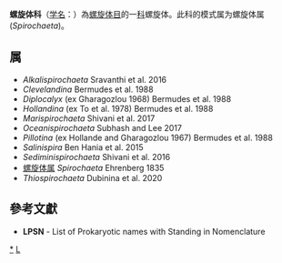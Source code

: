 {{Automatic taxobox
| taxon = Spirochaetaceae
| authority = Swellengrebel, 1907
| type genus = 螺旋体属<br>''Spirochaeta''
| type genus authority = Ehrenberg, 1835
}}
''' 螺旋体科'''（[[学名|学名]]：{{lang|la|''Spirochaetaceae''}}）為[[螺旋体目|螺旋体目]]的一[[科|科]]螺旋体。此科的模式属为螺旋体属(''Spirochaeta'')。

==属==
* ''Alkalispirochaeta'' Sravanthi et al. 2016
* ''Clevelandina'' Bermudes et al. 1988
* ''Diplocalyx'' (ex Gharagozlou 1968) Bermudes et al. 1988
* ''Hollandina'' (ex To et al. 1978) Bermudes et al. 1988
* ''Marispirochaeta'' Shivani et al. 2017
* ''Oceanispirochaeta'' Subhash and Lee 2017
* ''Pillotina'' (ex Hollande and Gharagozlou 1967) Bermudes et al. 1988
* ''Salinispira'' Ben Hania et al. 2015
* ''Sediminispirochaeta'' Shivani et al. 2016
* [[螺旋体属|螺旋体属]] ''Spirochaeta'' Ehrenberg 1835
* ''Thiospirochaeta'' Dubinina et al. 2020

==參考文獻==
{{reflist}}
* '''LPSN''' - List of Prokaryotic names with Standing in Nomenclature

{{taxonbar}}

[[Category:_螺旋体科|*]]
[[Category:1907年描述的分类群|L]]